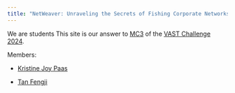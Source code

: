 ```yaml
---
title: "NetWeaver: Unraveling the Secrets of Fishing Corporate Networks"
---
```


We are students This site is our answer to [MC3](https://vast-challenge.github.io/2024/MC3.html) of the [VAST Challenge 2024](https://vast-challenge.github.io/2024/index.html).

Members:

-   [Kristine Joy Paas](https://isss608-kjcpaas.netlify.app/)

-   [Tan Fengji](https://main--spectacular-buttercream-d0f389.netlify.app/about.html)
